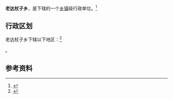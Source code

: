 {{中国乡级行政区|21/14/22/207/000}}

'''老达杖子乡'''，是{{PRC admin/fullname|21/14/22/207/000|3}}下辖的一个[[乡镇|乡镇]]级行政单位。<ref>{{PRC admin/ref sgc|{{PRC admin/parent|21/14/22/207/000}}}}</ref>

== 行政区划 ==

老达杖子乡下辖以下地区：<ref>{{PRC admin/ref sgc|21/14/22/207/000}}</ref>

{{PRC admin/children|21/14/22/207/000}}。

== 参考资料 ==

{{reflist}}

{{行政区划小作品}}
{{PRC admin/navcat|21/14/22/207/000}}